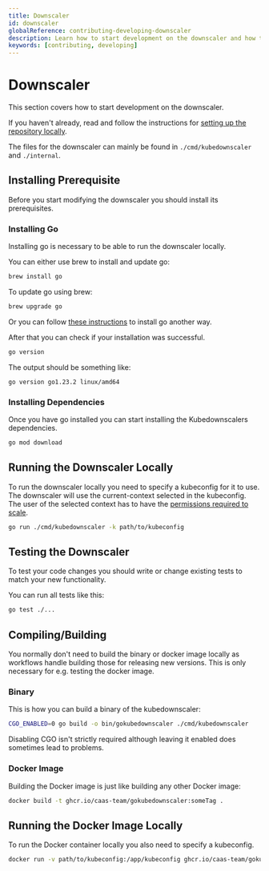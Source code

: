 ```yaml
---
title: Downscaler
id: downscaler
globalReference: contributing-developing-downscaler
description: Learn how to start development on the downscaler and how to run it locally.
keywords: [contributing, developing]
---
```


# Downscaler

This section covers how to start development on the downscaler.

If you haven't already, read and follow the instructions for [setting up the repository locally](ref:contributing-developing).

The files for the downscaler can mainly be found in `./cmd/kubedownscaler` and `./internal`.

## Installing Prerequisite

Before you start modifying the downscaler you should install its prerequisites.

### Installing Go

Installing go is necessary to be able to run the downscaler locally.

You can either use brew to install and update go:

```bash
brew install go
```

To update go using brew:

```bash
brew upgrade go
```

Or you can follow [these instructions](https://go.dev/doc/install) to install go another way.

After that you can check if your installation was successful.

```bash
go version
```

The output should be something like:

```text
go version go1.23.2 linux/amd64
```

### Installing Dependencies

Once you have go installed you can start installing the Kubedownscalers dependencies.

```bash
go mod download
```

## Running the Downscaler Locally

To run the downscaler locally you need to specify a kubeconfig for it to use.
The downscaler will use the current-context selected in the kubeconfig.
The user of the selected context has to have the [permissions required to scale](ref:docs-helm-permissions).

```bash
go run ./cmd/kubedownscaler -k path/to/kubeconfig
```

## Testing the Downscaler

To test your code changes you should write or change existing tests to match your new functionality.

You can run all tests like this:

```bash
go test ./...
```

## Compiling/Building

You normally don't need to build the binary or docker image locally
as workflows handle building those for releasing new versions.
This is only necessary for e.g. testing the docker image.

### Binary

This is how you can build a binary of the kubedownscaler:

```bash
CGO_ENABLED=0 go build -o bin/gokubedownscaler ./cmd/kubedownscaler
```

Disabling CGO isn't strictly required although leaving it enabled does sometimes lead to problems.

### Docker Image

Building the Docker image is just like building any other Docker image:

```bash
docker build -t ghcr.io/caas-team/gokubedownscaler:someTag .
```

## Running the Docker Image Locally

To run the Docker container locally you also need to specify a kubeconfig.

```bash
docker run -v path/to/kubeconfig:/app/kubeconfig ghcr.io/caas-team/gokubedownscaler:latest -k=/app/kubeconfig
```
